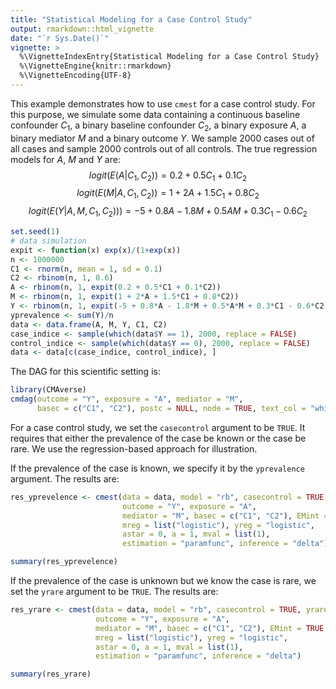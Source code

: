 ```yaml
---
title: "Statistical Modeling for a Case Control Study"
output: rmarkdown::html_vignette
date: "`r Sys.Date()`"
vignette: >
  %\VignetteIndexEntry{Statistical Modeling for a Case Control Study}
  %\VignetteEngine{knitr::rmarkdown}
  %\VignetteEncoding{UTF-8}
---
```


This example demonstrates how to use `cmest` for a case control study. For this purpose, we simulate some data containing a continuous baseline confounder $C_1$, a binary baseline confounder $C_2$, a binary exposure $A$, a binary mediator $M$ and a binary outcome $Y$. We sample 2000 cases out of all cases and sample 2000 controls out of all controls. The true regression models for $A$, $M$ and $Y$ are:
$$logit(E(A|C_1,C_2))=0.2+0.5C_1+0.1C_2$$
$$logit(E(M|A,C_1,C_2))=1+2A+1.5C_1+0.8C_2$$
$$logit(E(Y|A,M,C_1,C_2)))=-5+0.8A-1.8M+0.5AM+0.3C_1-0.6C_2$$

```r
set.seed(1)
# data simulation
expit <- function(x) exp(x)/(1+exp(x))
n <- 1000000
C1 <- rnorm(n, mean = 1, sd = 0.1)
C2 <- rbinom(n, 1, 0.6)
A <- rbinom(n, 1, expit(0.2 + 0.5*C1 + 0.1*C2))
M <- rbinom(n, 1, expit(1 + 2*A + 1.5*C1 + 0.8*C2))
Y <- rbinom(n, 1, expit(-5 + 0.8*A - 1.8*M + 0.5*A*M + 0.3*C1 - 0.6*C2))
yprevalence <- sum(Y)/n
data <- data.frame(A, M, Y, C1, C2)
case_indice <- sample(which(data$Y == 1), 2000, replace = FALSE)
control_indice <- sample(which(data$Y == 0), 2000, replace = FALSE)
data <- data[c(case_indice, control_indice), ]
```

The DAG for this scientific setting is:
  
```r
library(CMAverse)
cmdag(outcome = "Y", exposure = "A", mediator = "M",
      basec = c("C1", "C2"), postc = NULL, node = TRUE, text_col = "white")
```

For a case control study, we set the `casecontrol` argument to be `TRUE`. It requires that either the prevalence of the case be known or the case be rare. We use the regression-based approach for illustration.

If the prevalence of the case is known, we specify it by the `yprevalence` argument. The results are:

```r
res_yprevelence <- cmest(data = data, model = "rb", casecontrol = TRUE, yprevalence = yprevalence,
                         outcome = "Y", exposure = "A",
                         mediator = "M", basec = c("C1", "C2"), EMint = TRUE,
                         mreg = list("logistic"), yreg = "logistic",
                         astar = 0, a = 1, mval = list(1), 
                         estimation = "paramfunc", inference = "delta")
```

```r
summary(res_yprevelence)
```

If the prevalence of the case is unknown but we know the case is rare, we set the `yrare` argument to be `TRUE`. The results are:

```r
res_yrare <- cmest(data = data, model = "rb", casecontrol = TRUE, yrare = TRUE,
                   outcome = "Y", exposure = "A",
                   mediator = "M", basec = c("C1", "C2"), EMint = TRUE,
                   mreg = list("logistic"), yreg = "logistic",
                   astar = 0, a = 1, mval = list(1),
                   estimation = "paramfunc", inference = "delta")
```

```r
summary(res_yrare)
```
